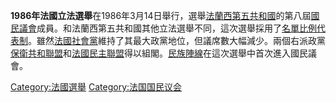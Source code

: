 '''1986年法國立法選舉'''在1986年3月14日舉行，選舉[[法蘭西第五共和國|法蘭西第五共和國]]的第八屆[[國民議會_(法國)|國民議會]]成員。和法蘭西第五共和國其他立法選舉不同，這次選舉採用了[[名單比例代表制|名單比例代表制]]。雖然[[法國社會黨|法國社會黨]]維持了其最大政黨地位，但議席數大幅減少。兩個右派政黨[[保衛共和聯盟|保衛共和聯盟]]和[[法國民主聯盟|法國民主聯盟]]得以組閣。[[民族陣線|民族陣線]]在這次選舉中首次進入國民議會。
{{法國選舉}}
[[Category:法國選舉|Category:法國選舉]]
[[Category:法国国民议会|Category:法国国民议会]]